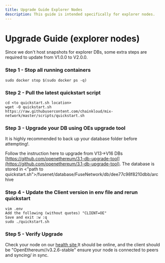 ```yaml
---
title: Upgrade Guide Explorer Nodes
description: This guide is intended specifically for explorer nodes.
---
```


# Upgrade Guide (explorer nodes)

Since we don't host snapshots for explorer DBs, some extra steps are required to update from V1.0.0 to V2.0.0.

### Step 1 - Stop all running containers

```
sudo docker stop $(sudo docker ps -q)
```

### Step 2 - Pull the latest quickstart script

```
cd <to quickstart.sh location>
wget -O quickstart.sh https://raw.githubusercontent.com/chainkloud/mix-network/master/scripts/quickstart.sh
```

### Step 3 - Upgrade your DB using OEs upgrade tool

It is highly recommended to back up your database folder before attempting!.

Follow the instruction here to upgrade from V13->V16 DBs [https://github.com/openethereum/3.1-db-upgrade-tool](https://github.com/openethereum/3.1-db-upgrade-tool). The database is stored in \<"path to quickstart.sh">/fusenet/database/FuseNetwork/db/dee77c98f8210dbb/archive

### Step 4 - Update the Client version in env file and rerun quickstart

```
vim .env
Add the following (without quotes) "CLIENT=OE"
Save and exit :w :q
sudo ./quickstart.sh
```

### Step 5 - Verify Upgrade

Check your node on our [health site ](https://status.miexs.com)It should be online, and the client should be "OpenEthereum//v3.2.6-stable" ensure your node is connected to peers and syncing/ in sync.
